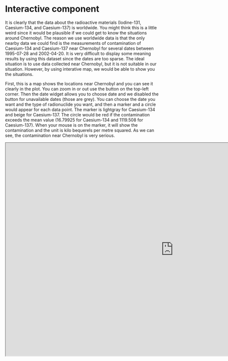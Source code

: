 # Interactive component

It is clearly that the data about the radioactive materials (Iodine-131, Caesium-134, and Caesium-137) is worldwide. You might think this is a little weird since it would be plausible if we could get to know the situations around Chernobyl. The reason we use worldwide data is that the only nearby data we could find is the measurements of contamination of Caesium-134 and Caesium-137 near Chernobyl for several dates between 1995-07-28 and 2002-04-20. It is very difficult to display some meaning results by using this dataset since the dates are too sparse. The ideal situation is to use data collected near Chernobyl, but it is not suitable in our situation. However, by using interative map, we would be able to show you the situations.

First, this is a map shows the locations near Chernobyl and you can see it clearly in the plot. You can zoom in or out use the button on the top-left corner. Then the date widget allows you to choose date and we disabled the button for unavailable dates (those are grey). You can choose the date you want and the type of radionuclide you want, and then a marker and a circle would appear for each data point. The marker is lightgray for Caesium-134 and beige for Caesium-137. The circle would be red if the contamination exceeds the mean value (16.79925 for Caesium-134 and 1119.508 for Caesium-137). When your mouse is on the marker, it will show the contamination and the unit is kilo bequerels per metre squared. As we can see, the contamination near Chernobyl is very serious. 

<iframe src = "https://yrwang1.shinyapps.io/nuclearpowerplant/" height=700px width=1100px />
